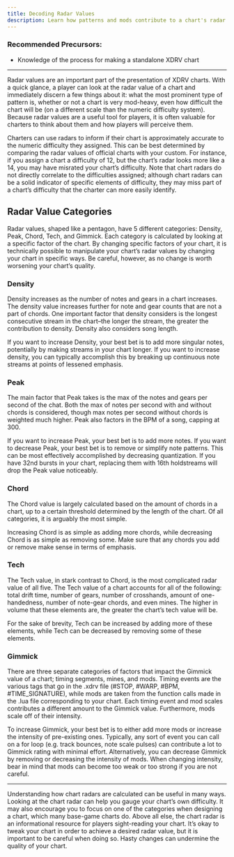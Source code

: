```yaml
---
title: Decoding Radar Values
description: Learn how patterns and mods contribute to a chart's radar value.
---
```


### Recommended Precursors:

- Knowledge of the process for making a standalone XDRV chart

---

Radar values are an important part of the presentation of XDRV charts. With a quick glance, a player can look at the radar value of a chart and immediately discern a few things about it: what the most prominent type of pattern is, whether or not a chart is very mod-heavy, even how difficult the chart will be (on a different scale than the numeric difficulty system). Because radar values are a useful tool for players, it is often valuable for charters to think about them and how players will perceive them.

Charters can use radars to inform if their chart is approximately accurate to the numeric difficulty they assigned. This can be best determined by comparing the radar values of official charts with your custom. For instance, if you assign a chart a difficulty of 12, but the chart’s radar looks more like a 14, you may have misrated your chart’s difficulty. Note that chart radars do not directly correlate to the difficulties assigned; although chart radars can be a solid indicator of specific elements of difficulty, they may miss part of a chart’s difficulty that the charter can more easily identify.

## Radar Value Categories
 
Radar values, shaped like a pentagon, have 5 different categories: Density, Peak, Chord, Tech, and Gimmick. Each category is calculated by looking at a specific factor of the chart. By changing specific factors of your chart, it is technically possible to manipulate your chart’s radar values by changing your chart in specific ways. Be careful, however, as no change is worth worsening your chart’s quality.

### Density

Density increases as the number of notes and gears in a chart increases. The density value increases further for note and gear counts that are not a part of chords. One important factor that density considers is the longest consecutive stream in the chart–the longer the stream, the greater the contribution to density. Density also considers song length.

If you want to increase Density, your best bet is to add more singular notes, potentially by making streams in your chart longer. If you want to increase density, you can typically accomplish this by breaking up continuous note streams at points of lessened emphasis.

### Peak

The main factor that Peak takes is the max of the notes and gears per second of the chat. Both the max of notes per second with and without chords is considered, though max notes per second without chords is weighted much higher. Peak also factors in the BPM of a song, capping at 300.

If you want to increase Peak, your best bet is to add more notes. If you want to decrease Peak, your best bet is to remove or simplify note patterns. This can be most effectively accomplished by decreasing quantization. If you have 32nd bursts in your chart, replacing them with 16th holdstreams will drop the Peak value noticeably.

### Chord

The Chord value is largely calculated based on the amount of chords in a chart, up to a certain threshold determined by the length of the chart. Of all categories, it is arguably the most simple.

Increasing Chord is as simple as adding more chords, while decreasing Chord is as simple as removing some. Make sure that any chords you add or remove make sense in terms of emphasis.

### Tech

The Tech value, in stark contrast to Chord, is the most complicated radar value of all five. The Tech value of a chart accounts for all of the following: total drift time, number of gears, number of crosshands, amount of one-handedness, number of note-gear chords, and even mines. The higher in volume that these elements are, the greater the chart’s tech value will be.

For the sake of brevity, Tech can be increased by adding more of these elements, while Tech can be decreased by removing some of these elements.

### Gimmick

There are three separate categories of factors that impact the Gimmick value of a chart; timing segments, mines, and mods. Timing events are the various tags that go in the .xdrv file (#STOP, #WARP, #BPM, #TIME_SIGNATURE), while mods are taken from the function calls made in the .lua file corresponding to your chart. Each timing event and mod scales contributes a different amount to the Gimmick value. Furthermore, mods scale off of their intensity.

To increase Gimmick, your best bet is to either add more mods or increase the intensity of pre-existing ones. Typically, any sort of event you can call on a for loop (e.g. track bounces, note scale pulses) can contribute a lot to Gimmick rating with minimal effort. Alternatively, you can decrease Gimmick by removing or decreasing the intensity of mods. When changing intensity, bear in mind that mods can become too weak or too strong if you are not careful.

---

Understanding how chart radars are calculated can be useful in many ways. Looking at the chart radar can help you gauge your chart’s own difficulty. It may also encourage you to focus on one of the categories when designing a chart, which many base-game charts do. Above all else, the chart radar is an informational resource for players sight-reading your chart. It’s okay to tweak your chart in order to achieve a desired radar value, but it is important to be careful when doing so. Hasty changes can undermine the quality of your chart.